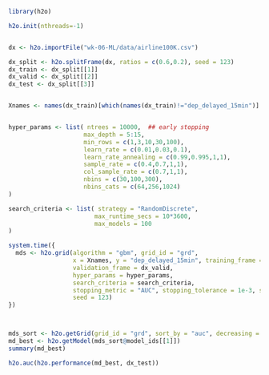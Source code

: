 
```r

library(h2o)

h2o.init(nthreads=-1)


dx <- h2o.importFile("wk-06-ML/data/airline100K.csv")

dx_split <- h2o.splitFrame(dx, ratios = c(0.6,0.2), seed = 123)
dx_train <- dx_split[[1]]
dx_valid <- dx_split[[2]]
dx_test <- dx_split[[3]]


Xnames <- names(dx_train)[which(names(dx_train)!="dep_delayed_15min")]


hyper_params <- list( ntrees = 10000,  ## early stopping
                     max_depth = 5:15, 
                     min_rows = c(1,3,10,30,100),
                     learn_rate = c(0.01,0.03,0.1),  
                     learn_rate_annealing = c(0.99,0.995,1,1),
                     sample_rate = c(0.4,0.7,1,1),
                     col_sample_rate = c(0.7,1,1),
                     nbins = c(30,100,300),
                     nbins_cats = c(64,256,1024)
)

search_criteria <- list( strategy = "RandomDiscrete",
                        max_runtime_secs = 10*3600,
                        max_models = 100
)

system.time({
  mds <- h2o.grid(algorithm = "gbm", grid_id = "grd",
                  x = Xnames, y = "dep_delayed_15min", training_frame = dx_train,
                  validation_frame = dx_valid,
                  hyper_params = hyper_params,
                  search_criteria = search_criteria,
                  stopping_metric = "AUC", stopping_tolerance = 1e-3, stopping_rounds = 2,
                  seed = 123)
})



mds_sort <- h2o.getGrid(grid_id = "grd", sort_by = "auc", decreasing = TRUE)
md_best <- h2o.getModel(mds_sort@model_ids[[1]])
summary(md_best)

h2o.auc(h2o.performance(md_best, dx_test))

```



